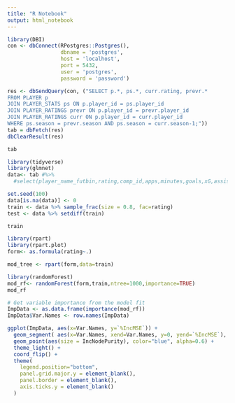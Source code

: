 ```yaml
---
title: "R Notebook"
output: html_notebook
---
```


```r
library(DBI)
con <- dbConnect(RPostgres::Postgres(),
                 dbname = 'postgres', 
                 host = 'localhost',
                 port = 5432,
                 user = 'postgres',
                 password = 'password')
```

```r
res <- dbSendQuery(con, ("SELECT p.*, ps.*, curr.rating, prevr.*
FROM PLAYER p
JOIN PLAYER_STATS ps ON p.player_id = ps.player_id
JOIN PLAYER_RATINGS prevr ON p.player_id = prevr.player_id
JOIN PLAYER_RATINGS curr ON p.player_id = curr.player_id
WHERE ps.season = prevr.season AND ps.season = curr.season-1;"))
tab = dbFetch(res)
dbClearResult(res)
```

```r
tab
```


```r
library(tidyverse)
library(glmnet)
data<- tab #%>%
  #select(player_name_futbin,rating,comp_id,apps,minutes,goals,xG,assists,xA,shots,key_passes,yellow_cards,red_cards,npg,npxG,xGChain,xGBuildup)

set.seed(100)
data[is.na(data)] <- 0
train <- data %>% sample_frac(size = 0.8, fac=rating)
test <- data %>% setdiff(train)
```

```r
train
```

```r
library(rpart)
library(rpart.plot)
form<- as.formula(rating~.)

mod_tree <- rpart(form,data=train)
```

```r
library(randomForest)
mod_rf<- randomForest(form,train,ntree=1000,importance=TRUE)
mod_rf
```

```r
# Get variable importance from the model fit
ImpData <- as.data.frame(importance(mod_rf))
ImpData$Var.Names <- row.names(ImpData)

ggplot(ImpData, aes(x=Var.Names, y=`%IncMSE`)) +
  geom_segment( aes(x=Var.Names, xend=Var.Names, y=0, yend=`%IncMSE`), color="skyblue") +
  geom_point(aes(size = IncNodePurity), color="blue", alpha=0.6) +
  theme_light() +
  coord_flip() +
  theme(
    legend.position="bottom",
    panel.grid.major.y = element_blank(),
    panel.border = element_blank(),
    axis.ticks.y = element_blank()
  )
```